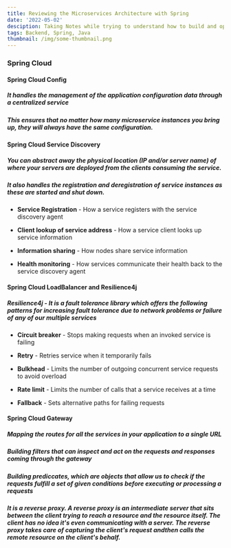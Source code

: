 ```yaml
---
title: Reviewing the Microservices Architecture with Spring
date: '2022-05-02'
desciption: Taking Notes while trying to understand how to build and operationalize microservice-based applications
tags: Backend, Spring, Java
thumbnail: /img/some-thumbnail.png
---
```


### Spring Cloud

#### Spring Cloud Config

##### It handles the management of the application configuration data through a centralized service

##### This ensures that no matter how many microservice instances you bring up, they will always have the same configuration.

#### Spring Cloud Service Discovery

##### You can abstract away the physical location (IP and/or server name) of where your servers are deployed from the clients consuming the service.

##### It also handles the registration and deregistration of service instances as these are started and shut down.

- **Service Registration** - How a service registers with the service discovery agent

- **Client lookup of service address** - How a service client looks up service information

- **Information sharing** - How nodes share service information

- **Health monitoring** - How services communicate their health back to the service discovery agent

#### Spring Cloud LoadBalancer and Resilience4j

##### Resilience4j - It is a fault tolerance library which offers the following patterns for increasing fault tolerance due to network problems or failure of any of our multiple services

- **Circuit breaker** - Stops making requests when an invoked service is failing

- **Retry** - Retries service when it temporarily fails

- **Bulkhead** - Limits the number of outgoing concurrent service requests to avoid overload

- **Rate limit** - Limits the number of calls that a service receives at a time

- **Fallback** - Sets alternative paths for failing requests

#### Spring Cloud Gateway

##### Mapping the routes for all the services in your application to a single URL

##### Building filters that can inspect and act on the requests and responses coming through the gateway

##### Building prediccates, which are objects that allow us to check if the requests fulfill a set of given conditions before executing or processing a requests

##### It is a reverse proxy. A reverse proxy is an intermediate server that sits between the client trying to reach a resource and the resource itself. The client has no idea it's even communicating with a server. The reverse proxy takes care of capturing the client's request andthen calls the remote resource on the client's behalf.
